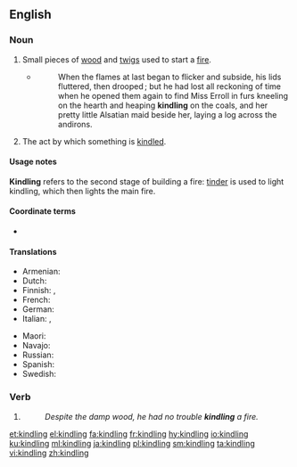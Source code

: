 ==English==
{{wikipedia|Firelighting}}

===Noun===
{{en-noun|~}}

#Small pieces of [[wood]] and [[twigs]] used to start a [[fire]].
#:{{ux|en|Go and collect some '''kindling'''.}}
#*{{RQ:Chmbrs YngrSt|III}}
#*:When the flames at last began to flicker and subside, his lids fluttered, then drooped ; but he had lost all reckoning of time when he opened them again to find Miss Erroll in furs kneeling on the hearth and heaping '''kindling''' on the coals, and her pretty little Alsatian maid beside her, laying a log across the andirons.
#The act by which something is [[kindle]]d.
#:{{ux|en|the '''kindlings''' of love}}

====Usage notes====
'''Kindling''' refers to the second stage of building a fire: [[tinder]] is used to light kindling, which then lights the main fire.

====Coordinate terms====
* {{l|en|tinder}}

====Translations====
{{trans-top|pieces of wood and twigs used to start a fire}}
* Armenian: {{t|hy|կպչան|sc=Armn}}
* Dutch: {{t+|nl|aanmaakhout}}
* Finnish: {{t+|fi|sytyke}}, {{t|fi|syttöpuut|p}}
* French: {{t+|fr|petit bois|m}}
* German: {{t+|de|Kleinholz|n}}
* Italian: {{t|it|esca|f}},  {{t+|it|accelerante|m}}
{{trans-mid}}
* Maori: {{t|mi|toutou}}
* Navajo: {{t|nv|chizh}}
* Russian: {{t+|ru|растопка|f}}
* Spanish: {{t+|es|astillas|f-p}}
* Swedish: {{t|sv|tändved|c}}
{{trans-bottom}}

===Verb===
{{head|en|present participle}}

# {{present participle of|kindle|lang=en}}
#: ''Despite the damp wood, he had no trouble '''kindling''' a fire.''

[[et:kindling]]
[[el:kindling]]
[[fa:kindling]]
[[fr:kindling]]
[[hy:kindling]]
[[io:kindling]]
[[ku:kindling]]
[[ml:kindling]]
[[ja:kindling]]
[[pl:kindling]]
[[sm:kindling]]
[[ta:kindling]]
[[vi:kindling]]
[[zh:kindling]]